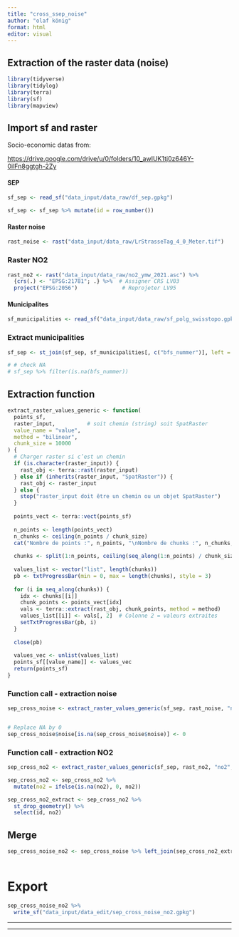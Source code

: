 ```yaml
---
title: "cross_ssep_noise"
author: "olaf könig"
format: html
editor: visual
---
```


## Extraction of the raster data (noise)

```r

library(tidyverse)
library(tidylog)
library(terra)
library(sf)
library(mapview)
```

## Import sf and raster

Socio-economic datas from:

<https://drive.google.com/drive/u/0/folders/10_awIUK1tj0z646Y-0ilFn8ggtgh-2Zy>

#### SEP

```r

sf_sep <- read_sf("data_input/data_raw/df_sep.gpkg")

sf_sep <- sf_sep %>% mutate(id = row_number())

```

#### Raster noise

```r

rast_noise <- rast("data_input/data_raw/LrStrasseTag_4_0_Meter.tif")
```

### Raster NO2

```r

rast_no2 <- rast("data_input/data_raw/no2_ymw_2021.asc") %>%
  {crs(.) <- "EPSG:21781"; .} %>%  # Assigner CRS LV03
  project("EPSG:2056")              # Reprojeter LV95

```

#### Municipalites

```r

sf_municipalities <- read_sf("data_input/data_raw/sf_polg_swisstopo.gpkg")
```

### Extract municipalities

```r

sf_sep <- st_join(sf_sep, sf_municipalities[, c("bfs_nummer")], left = TRUE)

# # check NA
# sf_sep %>% filter(is.na(bfs_nummer))
```

## Extraction function

```r

extract_raster_values_generic <- function(
  points_sf,
  raster_input,          # soit chemin (string) soit SpatRaster
  value_name = "value",
  method = "bilinear",
  chunk_size = 10000
) {
  # Charger raster si c’est un chemin
  if (is.character(raster_input)) {
    rast_obj <- terra::rast(raster_input)
  } else if (inherits(raster_input, "SpatRaster")) {
    rast_obj <- raster_input
  } else {
    stop("raster_input doit être un chemin ou un objet SpatRaster")
  }
  
  points_vect <- terra::vect(points_sf)
  
  n_points <- length(points_vect)
  n_chunks <- ceiling(n_points / chunk_size)
  cat("Nombre de points :", n_points, "\nNombre de chunks :", n_chunks, "\n")
  
  chunks <- split(1:n_points, ceiling(seq_along(1:n_points) / chunk_size))
  
  values_list <- vector("list", length(chunks))
  pb <- txtProgressBar(min = 0, max = length(chunks), style = 3)
  
  for (i in seq_along(chunks)) {
    idx <- chunks[[i]]
    chunk_points <- points_vect[idx]
    vals <- terra::extract(rast_obj, chunk_points, method = method)
    values_list[[i]] <- vals[, 2]  # Colonne 2 = valeurs extraites
    setTxtProgressBar(pb, i)
  }
  
  close(pb)
  
  values_vec <- unlist(values_list)
  points_sf[[value_name]] <- values_vec
  return(points_sf)
}


```

### Function call - extraction noise

```r

sep_cross_noise <- extract_raster_values_generic(sf_sep, rast_noise, "noise", method = "bilinear")


# Replace NA by 0
sep_cross_noise$noise[is.na(sep_cross_noise$noise)] <- 0
```

### Function call - extraction NO2

```r

sep_cross_no2 <- extract_raster_values_generic(sf_sep, rast_no2, "no2", method = "bilinear")

sep_cross_no2 <- sep_cross_no2 %>%
  mutate(no2 = ifelse(is.na(no2), 0, no2))

```

```r

sep_cross_no2_extract <- sep_cross_no2 %>% 
  st_drop_geometry() %>% 
  select(id, no2)
```

## Merge

```r

sep_cross_noise_no2 <- sep_cross_noise %>% left_join(sep_cross_no2_extract)
  
```

# Export

```r

sep_cross_noise_no2 %>% 
  write_sf("data_input/data_edit/sep_cross_noise_no2.gpkg")
```

------------------------------------------------------------------------

------------------------------------------------------------------------
